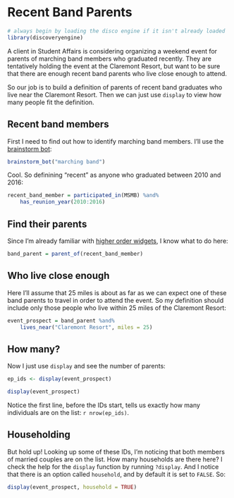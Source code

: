 # Recent Band Parents {#ex-recent-band-parents}

```r
# always begin by loading the disco engine if it isn't already loaded
library(discoveryengine)
```

A client in Student Affairs is considering organizing a weekend event for parents of marching band members who graduated recently. They are tentatively holding the event at the Claremont Resort, but want to be sure that there are enough recent band parents who live close enough to attend. 

So our job is to build a definition of parents of recent band graduates who live near the Claremont Resort. Then we can just use `display` to view how many people fit the definition.

## Recent band members

First I need to find out how to identify marching band members. I'll use the [brainstorm bot](#brainstorm-bot):

```r
brainstorm_bot("marching band")
```

Cool. So definining "recent" as anyone who graduated between 2010 and 2016:

```r
recent_band_member = participated_in(MSMB) %and%
    has_reunion_year(2010:2016)
```

## Find their parents

Since I'm already familiar with [higher order widgets](#higher-order-widgets), I know what to do here:

```r
band_parent = parent_of(recent_band_member)
```

## Who live close enough

Here I'll assume that 25 miles is about as far as we can expect one of these band parents to travel in order to attend the event. So my definition should include only those people who live within 25 miles of the Claremont Resort:

```r
event_prospect = band_parent %and% 
    lives_near("Claremont Resort", miles = 25)
```

## How many?

Now I just use `display` and see the number of parents:

```r
ep_ids <- display(event_prospect)
```

```r
display(event_prospect)
```

Notice the first line, before the IDs start, tells us exactly how many individuals are on the list: `r nrow(ep_ids)`.

## Householding

But hold up! Looking up some of these IDs, I'm noticing that both members of married couples are on the list. How many households are there here? I check the help for the `display` function by running `?display`. And I notice that there is an option called `household`, and by default it is set to `FALSE`. So:

```r
display(event_prospect, household = TRUE)
```